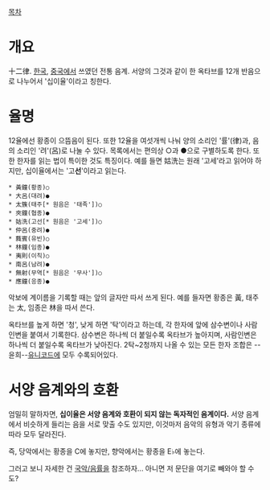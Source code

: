 [[목차]]
= 개요 =
十二律. [[한국]], [[중국]]에서 쓰였던 전통 음계. 서양의 그것과 같이 한 옥타브를 12개 반음으로 나누어서 '십이율'이라고 칭한다.

= 율명 =
12율에선 황종이 으뜸음이 된다. 또한 12율을 여섯개씩 나눠 양의 소리인 '률'(律)과, 음의 소리인 '려'(呂)로 나눌 수 있다. 목록에서는 편의상 ○과 ●으로 구별하도록 한다. 또한 한자를 읽는 법이 특이한 것도 특징이다. 예를 들면 姑洗는 원래 '고세'라고 읽어야 하지만, 십이율에서는 '고'''선''''이라고 읽는다.

 * 黃鐘(황종)○
 * 大呂(대려)●
 * 太簇(태주[* 원음은 '태족'])○
 * 夾鐘(협종)●
 * 姑洗(고선[* 원음은 '고세'])○
 * 仲呂(중려)●
 * 蕤賓(유빈)○
 * 林鐘(임종)●
 * 夷則(이칙)○
 * 南呂(남려)●
 * 無射(무역[* 원음은 '무사'])○
 * 應鐘(응종)●

악보에 계이름을 기록할 때는 앞의 글자만 따서 쓰게 된다. 예를 들자면 황종은 黃, 태주는 太, 임종은 林을 따서 쓴다.

옥타브를 높게 하면 '청', 낮게 하면 '탁'이라고 하는데, 각 한자에 앞에 삼수변이나 사람인변을 붙여서 기록한다. 삼수변은 하나씩 더 붙일수록 옥타브가 높아지며, 사람인변은 하나씩 더 붙일수록 옥타브가 낮아진다. 2탁~2청까지 나올 수 있는 모든 한자 조합은 --윤희--[[유니코드]]에 모두 수록되어있다.

= 서양 음계와의 호환 =
엄밀히 말하자면, '''십이율은 서양 음계와 호환이 되지 않는 독자적인 음계이다.''' 서양 음계에서 비슷하게 들리는 음을 서로 맞출 수도 있지만, 이것마저 음악의 유형과 악기 종류에 따라 모두 달라진다.

즉, 당악에서는 황종을 C에 놓지만, 향악에서는 황종을 E♭에 놓는다.

그러고 보니 자세한 건 [[국악/음률]]을 참조하자... 아니면 저 문단을 여기로 빼와야 할 수도?
